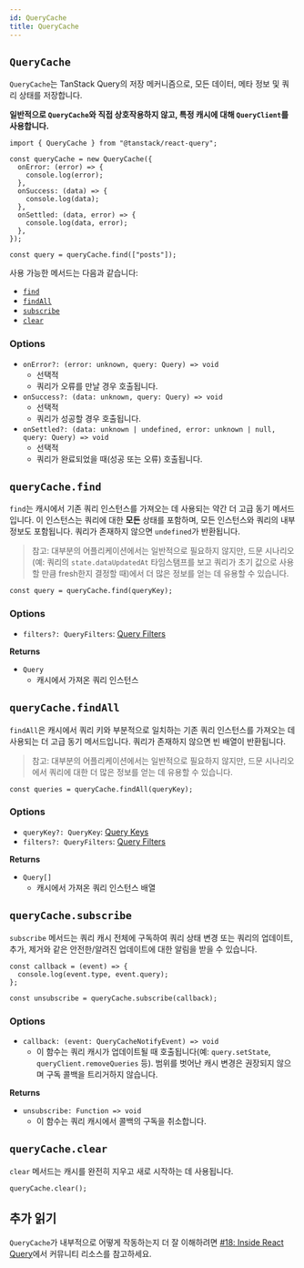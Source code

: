 ```yaml
---
id: QueryCache
title: QueryCache
---
```


## `QueryCache`

`QueryCache`는 TanStack Query의 저장 메커니즘으로, 모든 데이터, 메타 정보 및 쿼리 상태를 저장합니다.

**일반적으로 `QueryCache`와 직접 상호작용하지 않고, 특정 캐시에 대해 `QueryClient`를 사용합니다.**

```tsx
import { QueryCache } from "@tanstack/react-query";

const queryCache = new QueryCache({
  onError: (error) => {
    console.log(error);
  },
  onSuccess: (data) => {
    console.log(data);
  },
  onSettled: (data, error) => {
    console.log(data, error);
  },
});

const query = queryCache.find(["posts"]);
```

사용 가능한 메서드는 다음과 같습니다:

- [`find`](#querycachefind)
- [`findAll`](#querycachefindall)
- [`subscribe`](#querycachesubscribe)
- [`clear`](#querycacheclear)

### **Options**

- `onError?: (error: unknown, query: Query) => void`
  - 선택적
  - 쿼리가 오류를 만날 경우 호출됩니다.
- `onSuccess?: (data: unknown, query: Query) => void`
  - 선택적
  - 쿼리가 성공할 경우 호출됩니다.
- `onSettled?: (data: unknown | undefined, error: unknown | null, query: Query) => void`
  - 선택적
  - 쿼리가 완료되었을 때(성공 또는 오류) 호출됩니다.

## `queryCache.find`

`find`는 캐시에서 기존 쿼리 인스턴스를 가져오는 데 사용되는 약간 더 고급 동기 메서드입니다. 이 인스턴스는 쿼리에 대한 **모든** 상태를 포함하며, 모든 인스턴스와 쿼리의 내부 정보도 포함됩니다. 쿼리가 존재하지 않으면 `undefined`가 반환됩니다.

> 참고: 대부분의 어플리케이션에서는 일반적으로 필요하지 않지만, 드문 시나리오(예: 쿼리의 `state.dataUpdatedAt` 타임스탬프를 보고 쿼리가 초기 값으로 사용할 만큼 fresh한지 결정할 때)에서 더 많은 정보를 얻는 데 유용할 수 있습니다.

```tsx
const query = queryCache.find(queryKey);
```

### **Options**

- `filters?: QueryFilters`: [Query Filters](/docs/guides-and-concepts/filters#query-filters)

**Returns**

- `Query`
  - 캐시에서 가져온 쿼리 인스턴스

## `queryCache.findAll`

`findAll`은 캐시에서 쿼리 키와 부분적으로 일치하는 기존 쿼리 인스턴스를 가져오는 데 사용되는 더 고급 동기 메서드입니다. 쿼리가 존재하지 않으면 빈 배열이 반환됩니다.

> 참고: 대부분의 어플리케이션에서는 일반적으로 필요하지 않지만, 드문 시나리오에서 쿼리에 대한 더 많은 정보를 얻는 데 유용할 수 있습니다.

```tsx
const queries = queryCache.findAll(queryKey);
```

### **Options**

- `queryKey?: QueryKey`: [Query Keys](/docs/guides-and-concepts/query-keys)
- `filters?: QueryFilters`: [Query Filters](/docs/guides-and-concepts/filters#query-filters)

**Returns**

- `Query[]`
  - 캐시에서 가져온 쿼리 인스턴스 배열

## `queryCache.subscribe`

`subscribe` 메서드는 쿼리 캐시 전체에 구독하여 쿼리 상태 변경 또는 쿼리의 업데이트, 추가, 제거와 같은 안전한/알려진 업데이트에 대한 알림을 받을 수 있습니다.

```tsx
const callback = (event) => {
  console.log(event.type, event.query);
};

const unsubscribe = queryCache.subscribe(callback);
```

### **Options**

- `callback: (event: QueryCacheNotifyEvent) => void`
  - 이 함수는 쿼리 캐시가 업데이트될 때 호출됩니다(예: `query.setState`, `queryClient.removeQueries` 등). 범위를 벗어난 캐시 변경은 권장되지 않으며 구독 콜백을 트리거하지 않습니다.

**Returns**

- `unsubscribe: Function => void`
  - 이 함수는 쿼리 캐시에서 콜백의 구독을 취소합니다.

## `queryCache.clear`

`clear` 메서드는 캐시를 완전히 지우고 새로 시작하는 데 사용됩니다.

```tsx
queryCache.clear();
```

## 추가 읽기

`QueryCache`가 내부적으로 어떻게 작동하는지 더 잘 이해하려면 [#18: Inside React Query](/docs/community-resources/tkdodos-blog#18-inside-react-query)에서 커뮤니티 리소스를 참고하세요.
